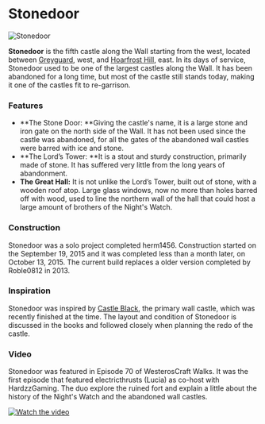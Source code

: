 

# Stonedoor

<Image src="https://cdn.sanity.io/images/1as7cn02/production/286f1025050931bf3ba84a4a91a186555181dbfa-1540x845.png?w=976&h=350&fit=crop&crop=center&auto=format" alt="Stonedoor" width={976} height={350}  />

<ProjectDetails
  floatRight
  region="The Wall"
  house="Night's Watch"
  type="Ruin"
  status="Completed"
  warp="undefined"
  projectLead="herm1456"
  dateStarted="January 8, 2015"
  dateCompleted="January 8, 2015"
/>

**Stonedoor** is the fifth castle along the Wall starting from the west, located between [Greyguard](https://westeroscraft.com/wiki/the-wall/greyguard), west, and [Hoarfrost Hill](https://westeroscraft.com/wiki/the-wall/hoarfrost-hill), east. In its days of service, Stonedoor used to be one of the largest castles along the Wall. It has been abandoned for a long time, but most of the castle still stands today, making it one of the castles fit to re-garrison.  


### Features

* **The Stone Door: **Giving the castle's name, it is a large stone and iron gate on the north side of the Wall. It has not been used since the castle was abandoned, for all the gates of the abandoned wall castles were barred with ice and stone.
* **The Lord’s Tower: **It is a stout and sturdy construction, primarily made of stone. It has suffered very little from the long years of abandonment.
* **The Great Hall:** It is not unlike the Lord’s Tower, built out of stone, with a wooden roof atop. Large glass windows, now no more than holes barred off with wood, used to line the northern wall of the hall that could host a large amount of brothers of the Night's Watch.

### Construction

Stonedoor was a solo project completed herm1456. Construction started on the September 19, 2015 and it was completed less than a month later, on October 13, 2015. The current build replaces a older version completed by Roble0812 in 2013.

### Inspiration

Stonedoor was inspired by [Castle Black](https://westeroscraft.com/wiki/the-wall/castle-black), the primary wall castle, which was recently finished at the time. The layout and condition of Stonedoor is discussed in the books and followed closely when planning the redo of the castle.

### Video

Stonedoor was featured in Episode 70 of WesterosCraft Walks. It was the first episode that featured electricthrusts (Lucia) as co-host with HardzzGaming. The duo explore the ruined fort and explain a little about the history of the Night's Watch and the abandoned wall castles.


[![Watch the video](https://img.youtube.com/vi/37JEIBsC62g/0.jpg)](https:https://www.youtube.com/embed/37JEIBsC62g)